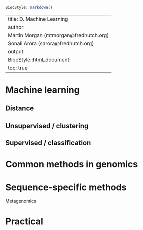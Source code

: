 <!--
%% \VignetteTitle{D. Machine Learning}
%% \VignetteEngine{knitr::rmarkdown}
-->

```r
BiocStyle::markdown()
```

---
title: D. Machine Learning
author:
  Martin Morgan (mtmorgan@fredhutch.org)<br />
  Sonali Arora (sarora@fredhutch.org)
output:
  BiocStyle::html_document:
    toc: true
---

# Machine learning

## Distance

## Unsupervised / clustering

## Supervised / classification

# Common methods in genomics

# Sequence-specific methods

Metagenomics

# Practical
